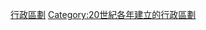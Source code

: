 {{Cat topic in year| topic=建立的行政區劃|year=1961}}
[[Category:1961年建立|行政區劃]]
[[Category:20世紀各年建立的行政區劃|Category:20世紀各年建立的行政區劃]]